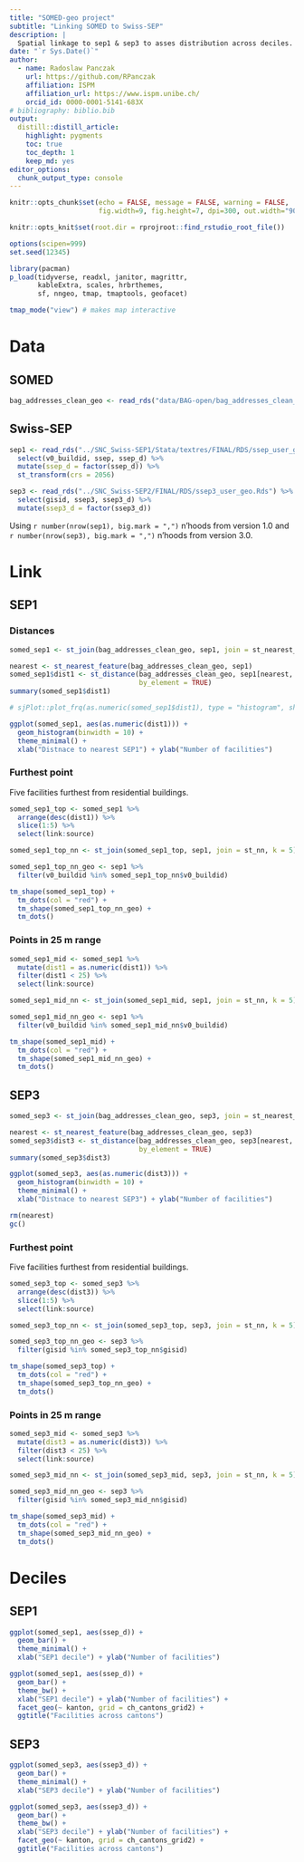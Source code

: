 ```yaml
---
title: "SOMED-geo project"
subtitle: "Linking SOMED to Swiss-SEP"
description: |
  Spatial linkage to sep1 & sep3 to asses distribution across deciles.
date: "`r Sys.Date()`"
author:
  - name: Radoslaw Panczak 
    url: https://github.com/RPanczak
    affiliation: ISPM
    affiliation_url: https://www.ispm.unibe.ch/
    orcid_id: 0000-0001-5141-683X
# bibliography: biblio.bib
output:
  distill::distill_article:
    highlight: pygments
    toc: true
    toc_depth: 1
    keep_md: yes
editor_options: 
  chunk_output_type: console
---
```


<!-- ------------------------------------------------------------ --> 

```r
knitr::opts_chunk$set(echo = FALSE, message = FALSE, warning = FALSE, 
                      fig.width=9, fig.height=7, dpi=300, out.width="900px", out.height="700px")

knitr::opts_knit$set(root.dir = rprojroot::find_rstudio_root_file())

options(scipen=999)
set.seed(12345)

library(pacman) 
p_load(tidyverse, readxl, janitor, magrittr, 
       kableExtra, scales, hrbrthemes,
       sf, nngeo, tmap, tmaptools, geofacet)

tmap_mode("view") # makes map interactive
```

# Data

## SOMED 

```r
bag_addresses_clean_geo <- read_rds("data/BAG-open/bag_addresses_clean_geo.Rds")
```

## Swiss-SEP

```r
sep1 <- read_rds("../SNC_Swiss-SEP1/Stata/textres/FINAL/RDS/ssep_user_geo.Rds") %>% 
  select(v0_buildid, ssep, ssep_d) %>%
  mutate(ssep_d = factor(ssep_d)) %>% 
  st_transform(crs = 2056)

sep3 <- read_rds("../SNC_Swiss-SEP2/FINAL/RDS/ssep3_user_geo.Rds") %>%
  select(gisid, ssep3, ssep3_d) %>%
  mutate(ssep3_d = factor(ssep3_d))
```

Using `r number(nrow(sep1), big.mark = ",")` n'hoods from version 1.0 and `r number(nrow(sep3), big.mark = ",")` n'hoods from version 3.0.

# Link

## SEP1

### Distances 

```r
somed_sep1 <- st_join(bag_addresses_clean_geo, sep1, join = st_nearest_feature)

nearest <- st_nearest_feature(bag_addresses_clean_geo, sep1)
somed_sep1$dist1 <- st_distance(bag_addresses_clean_geo, sep1[nearest, ], 
                                by_element = TRUE)
summary(somed_sep1$dist1)

# sjPlot::plot_frq(as.numeric(somed_sep1$dist1), type = "histogram", show.mean = TRUE)

ggplot(somed_sep1, aes(as.numeric(dist1))) + 
  geom_histogram(binwidth = 10) + 
  theme_minimal() +
  xlab("Distnace to nearest SEP1") + ylab("Number of facilities")
```

### Furthest point 

Five facilities furthest from residential buildings.

```r
somed_sep1_top <- somed_sep1 %>% 
  arrange(desc(dist1)) %>% 
  slice(1:5) %>% 
  select(link:source)

somed_sep1_top_nn <- st_join(somed_sep1_top, sep1, join = st_nn, k = 5) 

somed_sep1_top_nn_geo <- sep1 %>% 
  filter(v0_buildid %in% somed_sep1_top_nn$v0_buildid)

tm_shape(somed_sep1_top) +
  tm_dots(col = "red") +
  tm_shape(somed_sep1_top_nn_geo) +
  tm_dots()
```

### Points in 25 m range 

```r
somed_sep1_mid <- somed_sep1 %>% 
  mutate(dist1 = as.numeric(dist1)) %>% 
  filter(dist1 < 25) %>% 
  select(link:source)

somed_sep1_mid_nn <- st_join(somed_sep1_mid, sep1, join = st_nn, k = 5) 

somed_sep1_mid_nn_geo <- sep1 %>% 
  filter(v0_buildid %in% somed_sep1_mid_nn$v0_buildid)

tm_shape(somed_sep1_mid) +
  tm_dots(col = "red") +
  tm_shape(somed_sep1_mid_nn_geo) +
  tm_dots()
```

## SEP3

```r
somed_sep3 <- st_join(bag_addresses_clean_geo, sep3, join = st_nearest_feature)

nearest <- st_nearest_feature(bag_addresses_clean_geo, sep3)
somed_sep3$dist3 <- st_distance(bag_addresses_clean_geo, sep3[nearest, ], 
                                by_element = TRUE)
summary(somed_sep3$dist3)

ggplot(somed_sep3, aes(as.numeric(dist3))) + 
  geom_histogram(binwidth = 10) + 
  theme_minimal() +
  xlab("Distnace to nearest SEP3") + ylab("Number of facilities")
```

```r
rm(nearest)
gc()
```

### Furthest point 

Five facilities furthest from residential buildings.

```r
somed_sep3_top <- somed_sep3 %>% 
  arrange(desc(dist3)) %>% 
  slice(1:5) %>% 
  select(link:source)

somed_sep3_top_nn <- st_join(somed_sep3_top, sep3, join = st_nn, k = 5) 

somed_sep3_top_nn_geo <- sep3 %>% 
  filter(gisid %in% somed_sep3_top_nn$gisid)

tm_shape(somed_sep3_top) +
  tm_dots(col = "red") +
  tm_shape(somed_sep3_top_nn_geo) +
  tm_dots()
```

### Points in 25 m range 

```r
somed_sep3_mid <- somed_sep3 %>% 
  mutate(dist3 = as.numeric(dist3)) %>% 
  filter(dist3 < 25) %>% 
  select(link:source)

somed_sep3_mid_nn <- st_join(somed_sep3_mid, sep3, join = st_nn, k = 5) 

somed_sep3_mid_nn_geo <- sep3 %>% 
  filter(gisid %in% somed_sep3_mid_nn$gisid)

tm_shape(somed_sep3_mid) +
  tm_dots(col = "red") +
  tm_shape(somed_sep3_mid_nn_geo) +
  tm_dots()
```

# Deciles

## SEP1

```r
ggplot(somed_sep1, aes(ssep_d)) + 
  geom_bar() + 
  theme_minimal() +
  xlab("SEP1 decile") + ylab("Number of facilities")
```

```r
ggplot(somed_sep1, aes(ssep_d)) + 
  geom_bar() + 
  theme_bw() +
  xlab("SEP1 decile") + ylab("Number of facilities") +
  facet_geo(~ kanton, grid = ch_cantons_grid2) +
  ggtitle("Facilities across cantons")
```

## SEP3

```r
ggplot(somed_sep3, aes(ssep3_d)) + 
  geom_bar() + 
  theme_minimal() +
  xlab("SEP3 decile") + ylab("Number of facilities")
```

```r
ggplot(somed_sep3, aes(ssep3_d)) + 
  geom_bar() + 
  theme_bw() +
  xlab("SEP3 decile") + ylab("Number of facilities") +
  facet_geo(~ kanton, grid = ch_cantons_grid2) +
  ggtitle("Facilities across cantons")
```




